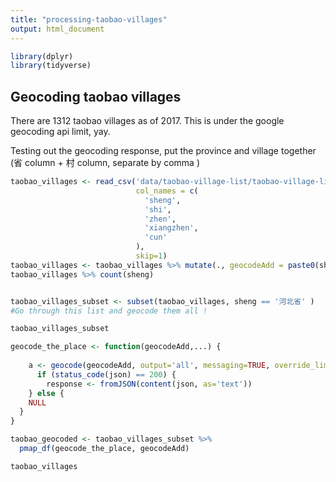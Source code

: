 ```yaml
---
title: "processing-taobao-villages"
output: html_document
---
```


```r
library(dplyr)
library(tidyverse)

```


## Geocoding taobao villages

There are 1312 taobao villages as of 2017. This is under the google geocoding api limit, yay.

Testing out the geocoding response, put the province and village together
(省 column + 村 column, separate by comma )


```r
taobao_villages <- read_csv('data/taobao-village-list/taobao-village-list.csv',
                            col_names = c(
                              'sheng',
                              'shi',
                              'zhen',
                              'xiangzhen',
                              'cun'
                            ),
                            skip=1)
taobao_villages <- taobao_villages %>% mutate(., geocodeAdd = paste0(sheng,cun))
taobao_villages %>% count(sheng)


taobao_villages_subset <- subset(taobao_villages, sheng == '河北省' )
#Go through this list and geocode them all !

taobao_villages_subset

geocode_the_place <- function(geocodeAdd,...) {
    
    a <- geocode(geocodeAdd, output='all', messaging=TRUE, override_limit=TRUE)
      if (status_code(json) == 200) {
        response <- fromJSON(content(json, as='text'))
    } else {
    NULL
  }
}

taobao_geocoded <- taobao_villages_subset %>%
  pmap_df(geocode_the_place, geocodeAdd)


```


```r
taobao_villages
```